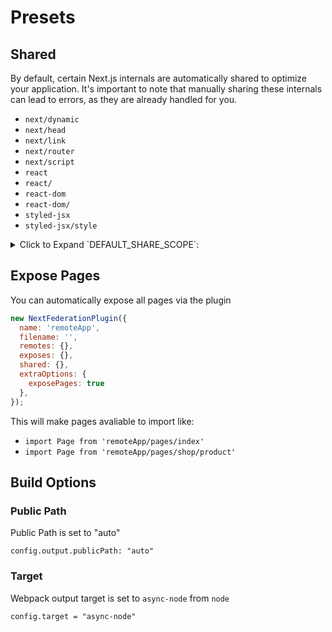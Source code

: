 # Presets

## Shared

By default, certain Next.js internals are automatically shared to optimize your application.
It's important to note that manually sharing these internals can lead to errors, as they are already handled for you.

- `next/dynamic`
- `next/head`
- `next/link`
- `next/router`
- `next/script`
- `react`
- `react/`
- `react-dom`
- `react-dom/`
- `styled-jsx`
- `styled-jsx/style`

<details>
<summary> Click to Expand `DEFAULT_SHARE_SCOPE`:</summary>

```ts
export const DEFAULT_SHARE_SCOPE: SharedObject = {
  'next/dynamic': {
    eager: false,
    requiredVersion: false,
    singleton: true,
    import: undefined,
  },
  'next/head': {
    eager: false,
    requiredVersion: false,
    singleton: true,
    import: undefined,
  },
  'next/link': {
    eager: true,
    requiredVersion: false,
    singleton: true,
    import: undefined,
  },
  'next/router': {
    requiredVersion: false,
    singleton: true,
    import: false,
    eager: false,
  },
  'next/script': {
    requiredVersion: false,
    singleton: true,
    import: undefined,
    eager: false,
  },
  react: {
    singleton: true,
    requiredVersion: false,
    eager: false,
    import: false,
  },
  'react-dom': {
    singleton: true,
    requiredVersion: false,
    eager: false,
    import: false,
  },
  'react/jsx-dev-runtime': {
    singleton: true,
    requiredVersion: false,
    import: undefined,
    eager: false,
  },
  'react/jsx-runtime': {
    singleton: true,
    requiredVersion: false,
    eager: false,
    import: false,
  },
  'styled-jsx': {
    requiredVersion: false,
    singleton: true,
    import: undefined,
    eager: false,
  },
  'styled-jsx/style': {
    requiredVersion: false,
    singleton: true,
    import: undefined,
    eager: false,
  },
};
```
</details>

## Expose Pages

You can automatically expose all pages via the plugin

```javascript
new NextFederationPlugin({
  name: 'remoteApp',
  filename: '',
  remotes: {},
  exposes: {},
  shared: {},
  extraOptions: {
    exposePages: true
  },
});
```

This will make pages avaliable to import like:

- `import Page from 'remoteApp/pages/index'`
- `import Page from 'remoteApp/pages/shop/product'`

## Build Options
### Public Path

Public Path is set to "auto"

`config.output.publicPath: "auto"`

### Target

Webpack output target is set to `async-node` from `node`

`config.target = "async-node"`
